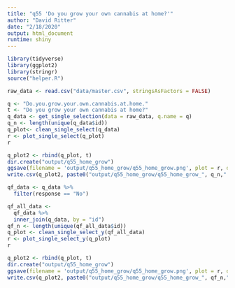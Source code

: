 ```yaml
---
title: "q55 'Do you grow your own cannabis at home?'"
author: "David Ritter"
date: "2/18/2020"
output: html_document
runtime: shiny
---
```


```r
library(tidyverse)
library(ggplot2)
library(stringr)
source("helper.R")
```

```r
raw_data <- read.csv("data/master.csv", stringsAsFactors = FALSE)
```

```r
q <- "Do.you.grow.your.own.cannabis.at.home."
t <- "Do you grow your own cannabis at home?"
q_data <- get_single_selection(data = raw_data, q.name = q)
q_n <- length(unique(q_data$id))
q_plot<- clean_single_select(q_data)
r <- plot_single_select(q_plot)
r
```

```r
q_plot2 <- rbind(q_plot, t)
dir.create("output/q55_home_grow")
ggsave(filename = 'output/q55_home_grow/q55_home_grow.png', plot = r, device = 'png')
write.csv(q_plot2, paste0("output/q55_home_grow/q55_home_grow_", q_n,".csv"), row.names=F)
```

```r
qf_data <- q_data %>%
  filter(response == "No")
```

```r
qf_all_data <- 
  qf_data %>%
  inner_join(q_data, by = "id")
qf_n <- length(unique(qf_all_data$id))
q_plot <- clean_single_select_y(qf_all_data)
r <- plot_single_select_y(q_plot)
r
```

```r
q_plot2 <- rbind(q_plot, t)
dir.create("output/q55_home_grow")
ggsave(filename = 'output/q55_home_grow/q55_home_grow.png', plot = r, device = 'png')
write.csv(q_plot2, paste0("output/q55_home_grow/q55_home_grow_", qf_n,".csv"), row.names=F)
```